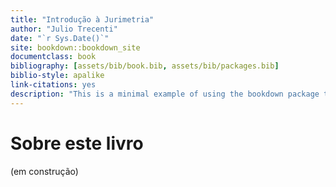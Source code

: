 ```yaml
--- 
title: "Introdução à Jurimetria"
author: "Julio Trecenti"
date: "`r Sys.Date()`"
site: bookdown::bookdown_site
documentclass: book
bibliography: [assets/bib/book.bib, assets/bib/packages.bib]
biblio-style: apalike
link-citations: yes
description: "This is a minimal example of using the bookdown package to write a book. The output format for this example is bookdown::gitbook."
---
```


# Sobre este livro

(em construção)